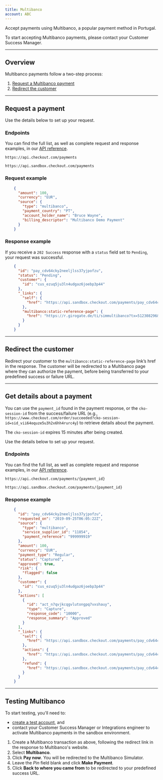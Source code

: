 ```yaml
---
title: Multibanco
account: ABC
---
```


Accept payments using Multibanco, a popular payment method in Portugal.

<TipBox variant="info">

To start accepting Multibanco payments, please contact your Customer Success Manager.

</TipBox>

---

## Overview

Multibanco payments follow a two-step process:

1.  [Request a Multibanco payment](/payments/payment-methods/cash-and-atm-payment/multibanco#Request_a_payment)
2.  [Redirect the customer](/payments/payment-methods/cash-and-atm-payment/multibanco#Redirect_the_customer)

---

## Request a payment

Use the details below to set up your request.

### Endpoints

You can find the full list, as well as complete request and response examples, in our [API reference](https://api-reference.checkout.com/).

<tabs>
<tab title="Live">
<LineCodeWrapper type="post">

`https://api.checkout.com/payments`

</LineCodeWrapper>
</tab>
<tab title="Sandbox">
<LineCodeWrapper type="post">

`https://api.sandbox.checkout.com/payments`

</LineCodeWrapper>
</tab>
</tabs>

### Request example

```json
    {
      "amount": 100,
      "currency": "EUR",
      "source": {
        "type": "multibanco",
        "payment_country": "PT",
        "account_holder_name": "Bruce Wayne",
        "billing_descriptor": "Multibanco Demo Payment"
      }
    }
```

### Response example

If you receive a `202 Success` response with a `status` field set to `Pending`, your request was successful.

```json
    {
      "id": "pay_cdv64cky2neeljlss37yjpofzu",
      "status": "Pending",
      "customer": {
        "id": "cus_ezuq5ju3ln4udgaz6joebp3p44"
      },
      "_links": {
        "self": {
          "href": "https://api.sandbox.checkout.com/payments/pay_cdv64cky2neeljlss37yjpofzu"
        },
        "multibanco:static-reference-page": {
          "href": "https://r.girogate.de/ti/simmultibanco?tx=512308296&rs=y5XBJFK6UF0R7gcn4lcQlbtc5wD2ppQ1&cs=058d2f4cecebaf97933ac9fb465a517ab84395eca459900105526a823460a90a"
        }
      }
    }
```

---

## Redirect the customer

Redirect your customer to the `multibanco:static-reference-page` link’s href in the response. The customer will be redirected to a Multibanco page where they can authorize the payment, before being transferred to your predefined success or failure URL.

---

## Get details about a payment

You can use the `payment_id` found in the payment response, or the `cko-session-id` from the success/failure URL (e.g., `https://www.checkout.com/order/succeeded?cko-session-id=sid_vii64oquze5u3h2x6hh4rurc4y`) to retrieve details about the payment.

<TipBox variant="note">

The `cko-session-id` expires 15 minutes after being created.

</TipBox>

Use the details below to set up your request.

### Endpoints

You can find the full list, as well as complete request and response examples, in our [API reference](https://api-reference.checkout.com/).

<tabs>
<tab title="Live" active>
<LineCodeWrapper type="get">

`https://api.checkout.com/payments/{payment_id}`

</LineCodeWrapper>
</tab>
<tab title="Sandbox">
<LineCodeWrapper type="get">

`https://api.sandbox.checkout.com/payments/{payment_id}`

</LineCodeWrapper>
</tab>
</tabs>

### Response example

```json
    {
      "id": "pay_cdv64cky2neeljlss37yjpofzu",
      "requested_on": "2019-09-25T06:05:22Z",
      "source": {
        "type": "multibanco",
        "service_supplier_id": "11854",
        "payment_reference": "999999919"
      },
      "amount": 100,
      "currency": "EUR",
      "payment_type": "Regular",
      "status": "Captured",
      "approved": true,
      "risk": {
        "flagged": false
      },
      "customer": {
        "id": "cus_ezuq5ju3ln4udgaz6joebp3p44"
      },
      "actions": [
        {
          "id": "act_n7qvjkcqgvlutongpq7vxshauy",
          "type": "Capture",
          "response_code": "10000",
          "response_summary": "Approved"
        }
      ],
      "_links": {
        "self": {
          "href": "https://api.sandbox.checkout.com/payments/pay_cdv64cky2neeljlss37yjpofzu"
        },
        "actions": {
          "href": "https://api.sandbox.checkout.com/payments/pay_cdv64cky2neeljlss37yjpofzu/actions"
        },
        "refund": {
          "href": "https://api.sandbox.checkout.com/payments/pay_cdv64cky2neeljlss37yjpofzu/refunds"
        }
      }
    }
```

---

## Testing Multibanco

<TipBox variant="note">

To start testing, you'll need to:

*   [create a test account](https://www.checkout.com/get-test-account), and
*   contact your Customer Success Manager or Integrations engineer to activate Multibanco payments in the sandbox environment.

</TipBox>

1.  Create a Multibanco transaction as above, following the redirect link in the response to Multibanco's website.
2.  Select **Multibanco**.
3.  Click **Pay now**. You will be redirected to the Multibanco Simulator.
4.  Leave the _Pin_ field blank and click **Make Payment**.
5.  Click **Back to where you came from** to be redirected to your predefined success URL.
